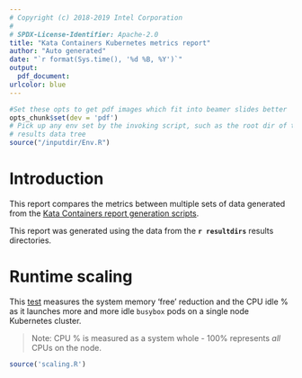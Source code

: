 ```yaml
---
# Copyright (c) 2018-2019 Intel Corporation
#
# SPDX-License-Identifier: Apache-2.0
title: "Kata Containers Kubernetes metrics report"
author: "Auto generated"
date: "`r format(Sys.time(), '%d %B, %Y')`"
output:
  pdf_document:
urlcolor: blue
---
```


```r
#Set these opts to get pdf images which fit into beamer slides better
opts_chunk$set(dev = 'pdf')
# Pick up any env set by the invoking script, such as the root dir of the
# results data tree
source("/inputdir/Env.R")
```
\pagebreak

# Introduction
This report compares the metrics between multiple sets of data generated from
the [Kata Containers report generation scripts](github.com/kata-containers/tests/metrics/report/README.md).

This report was generated using the data from the **`r resultdirs`** results directories.

\pagebreak

# Runtime scaling
This [test](https://github.com/kata-containers/tests/blob/master/metrics/k8s/scaling/k8s_scale.sh)
measures the system memory 'free' reduction and the CPU idle % as it launches more and more
idle `busybox` pods on a single node Kubernetes cluster.

> Note: CPU % is measured as a system whole - 100% represents *all* CPUs on the node.

```r
source('scaling.R')
```
